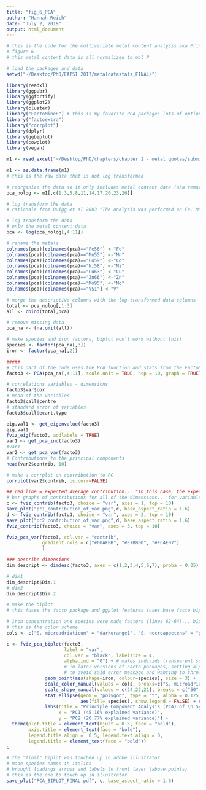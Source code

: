 ```yaml
---
title: "fig_6_PCA"
author: "Hannah Reich"
date: "July 2, 2019"
output: html_document
---
```


```r
# this is the code for the multivariate metal content analysis aka Principal Component Analysis (PCA) & figure
# figure 6
# this metal content data is all normalized to mol P

# load the packages and data
setwd("~/Desktop/PhD/EAPSI 2017/metaldatastats_FINAL/")

library(readxl)
library(ggpubr)
library(ggfortify)
library(ggplot2)
library(cluster)
library("FactoMineR") # this is my favorite PCA package! lots of options for visuals and summary stats
library("factoextra")
library("corrplot")
library(dplyr)
library(ggbiplot)
library(cowplot)
library(vegan)

m1 <- read_excel("~/Desktop/PhD/chapters/chapter 1 - metal quotas/submission_data_code/metal_data.xlsx", sheet = "pca_figs")

m1 <- as.data.frame(m1)
# this is the raw data that is not log transformed

# reorganize the data so it only includes metal content data (aka remove columns with uptake and efficiency data)
pca_nolog <- m1[,c(1:3,5,8,11,14,17,20,23,26)]

# log transform the data
# rationale from Quigg et al 2003 "The analysis was performed on Fe, Mn, Zn, Cu, Co and Cd concentrations, normalized to phosphorus and log transformed to homogenize the variances. Each species was represented as a point in six-dimensional space (one dimension for each element). The analysis was performed on the basis of correlations rather than co-variances, giving equal weight to each ratio as opposed to giving more weight to the elements with the larger ratios."

# log transform the data
# only the metal content data
pca <- log(pca_nolog[,4:11])

# rename the metals
colnames(pca)[colnames(pca)=="Fe56"] <-"Fe"
colnames(pca)[colnames(pca)=="Mn55"] <-"Mn"
colnames(pca)[colnames(pca)=="Co59"] <-"Co"
colnames(pca)[colnames(pca)=="Ni58"] <-"Ni"
colnames(pca)[colnames(pca)=="Cu63"] <-"Cu"
colnames(pca)[colnames(pca)=="Zn66"] <-"Zn"
colnames(pca)[colnames(pca)=="Mo95"] <-"Mo"
colnames(pca)[colnames(pca)=="V51"] <-"V"

# merge the descriptive columns with the log-transformed data columns
total <- pca_nolog[,1:3]
all <- cbind(total,pca)

# remove missing data
pca_na <- (na.omit(all))

# make species and iron factors, biplot won't work without this!
species <- factor(pca_na[,3])
iron <- factor(pca_na[,2])

##### 
# this part of the code uses the PCA function and stats from the FactoMineR package
facto3 <- PCA(pca_na[,4:11], scale.unit = TRUE, ncp = 10, graph = TRUE)

# correlations variables - dimensions
facto3$var$cor
# mean of the variables
facto3$call$centre
# standard error of variables
facto3$call$ecart.type

eig.val1 <- get_eigenvalue(facto3)
eig.val1
fviz_eig(facto3, addlabels = TRUE)
var1 <- get_pca_ind(facto3)
#var1
var2 <- get_pca_var(facto3)
# Contributions to the principal components
head(var2$contrib, 10)

# make a corrplot on contribution to PC
corrplot(var2$contrib, is.corr=FALSE)

## red line = expected average contribution... "In this case, the expected average contribution (cutoff) is calculated as follow: As mentioned above, if the contributions of the 10 variables were uniform, the expected average contribution on a given PC would be 1/10 = 10%. The expected average contribution of a variable for PC1 and PC2 is : [(10* Eig1) + (10 * Eig2)]/(Eig1 + Eig2)"
# bar graphs of contributions for all of the dimensions... for variables
c <- fviz_contrib(facto3, choice = "var", axes = 1, top = 10)
save_plot("pc1_contribution_of_var.png",c, base_aspect_ratio = 1.6)
d <- fviz_contrib(facto3, choice = "var", axes = 2, top = 10)
save_plot("pc2_contribution_of_var.png",d, base_aspect_ratio = 1.6)
fviz_contrib(facto3, choice = "var", axes = 3, top = 10)

fviz_pca_var(facto3, col.var = "contrib",
             gradient.cols = c("#00AFBB", "#E7B800", "#FC4E07")
             )

### describe dimensions
dim_descript <- dimdesc(facto3, axes = c(1,2,3,4,5,6,7), proba = 0.05)

# dim1
dim_descript$Dim.1
# dim2
dim_descript$Dim.2

# make the biplot
# this fuses the facto package and ggplot features (uses base facto biplot and overlays with geom_point so can have shape demark one factor and color another factor)

# iron concentration and species were made factors (lines 62-64)... biplot won't work without this!
# this is the color scheme
cols <- c("S. microadriaticum" = "darkorange1", "S. necroappetens" = "goldenrod1", "B. minutum" = "darkgreen", "B. psygmophilum" = "chartreuse2", "E. voratum" = "blue2")

c <- fviz_pca_biplot(facto3, 
                     label = "var",
                     col.var = "black", labelsize = 4,
                     alpha.ind = "0") + # makes individs transparent so they can be overwritten by geom_point()
                     # in later versions of Facto packages, setting alpha.ind = "0" results in the following error message: "Error in alpha * 255 : non-numeric argument to binary operator"
                     # to avoid said error message and wanting to throw your computer out the window use alpha.ind=0 instead (no quotes around the 0)
              geom_point(aes(shape=iron, colour=species), size = 3) +
              scale_color_manual(values = cols, breaks=c("S. microadriaticum", "S. necroappetens", "B. minutum", "B. psygmophilum", "E. voratum"), name = "Species") +
              scale_shape_manual(values = c(24,22,21), breaks = c("50", "100", "250"), labels = c("250 pM Fe'", "500 pM Fe'", "1250 pM Fe'"), name = "Iron Concentration")  +
              stat_ellipse(geom = "polygon", type = "t", alpha = 0.125, 
                           aes(fill= species), show.legend = FALSE) + scale_fill_manual(values=cols) + # ellipses assumes multivariate distribution using default confidence level (0.95)
              labs(title = "Principle Component Analysis (PCA) of \n Symbiodiniaceae Trace Metal Content",
                   x = "PC1 (45.16% explained variance)",
                   y = "PC2 (20.77% explained variance)") +
  theme(plot.title = element_text(hjust = 0.5, face = "bold"),
        axis.title = element_text(face = "bold"),
        legend.title.align =  0.5, legend.text.align = 0,
        legend.title = element_text(face = "bold")) 
c

# the "final" biplot was touched up in adobe illustrator
# made species names in italics
# brought loadings arrows and labels to front layer (above points)
# this is the one to touch up in illustrator
save_plot("PCA_BIPLOT_FINAL.pdf", c, base_aspect_ratio = 1.6)

```

